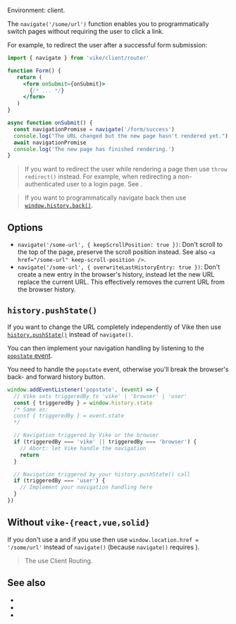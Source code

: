 
Environment: client.

The `navigate('/some/url')` function enables you to programmatically switch pages without requiring the user to click a link.

For example, to redirect the user after a successful form submission:

```jsx
import { navigate } from 'vike/client/router'

function Form() {
   return (
     <form onSubmit={onSubmit}>
       {/* ... */}
     </form>
   )
}

async function onSubmit() {
  const navigationPromise = navigate('/form/success')
  console.log("The URL changed but the new page hasn't rendered yet.")
  await navigationPromise
  console.log('The new page has finished rendering.')
}
```

> If you want to redirect the user while rendering a page then use <Link href='/redirect'>`throw redirect()`</Link> instead. For example, when redirecting a non-authenticated user to a login page. See <Link href="/abort#throw-redirect-vs-throw-render-vs-navigate" doNotInferSectionTitle={true} />.

> If you want to programmatically navigate back then use [`window.history.back()`](https://developer.mozilla.org/en-US/docs/Web/API/History/back).


## Options

 - `navigate('/some-url', { keepScrollPosition: true })`: Don't scroll to the top of the page, preserve the scroll position instead. See also <Link href="/clientRouting#settings">`<a href="/some-url" keep-scroll-position />`</Link>.
 - `navigate('/some-url', { overwriteLastHistoryEntry: true })`: Don't create a new entry in the browser's history, instead let the new URL replace the current URL. This effectively removes the current URL from the browser history.


## `history.pushState()`

If you want to change the URL completely independently of Vike then use [`history.pushState()`](https://developer.mozilla.org/en-US/docs/Web/API/History/pushState) instead of `navigate()`.

You can then implement your navigation handling by listening to the [`popstate` event](https://developer.mozilla.org/en-US/docs/Web/API/Window/popstate_event).

<Warning>You need to handle the `popstate` event, otherwise you'll break the browser's back- and forward history button.</Warning>

```js
window.addEventListener('popstate', (event) => {
  // Vike sets triggeredBy to 'vike' | 'browser' | 'user'
  const { triggeredBy } = window.history.state
  /* Same as:
  const { triggeredBy } = event.state
  */

  // Navigation triggered by Vike or the browser
  if (triggeredBy === 'vike' || triggeredBy === 'browser') {
    // Abort: let Vike handle the navigation
    return
  }

  // Navigation triggered by your history.pushState() call
  if (triggeredBy === 'user') {
    // Implement your navigation handling here
  }
})
```


## Without `vike-{react,vue,solid}`

If you don't use a <UiFrameworkExtension /> and if you use <Link text="Server Routing" href="/server-routing" /> then use `window.location.href = '/some/url'` instead of `navigate()` (because `navigate()` requires <Link text="Client Routing" href="/client-routing" />).

> The <UiFrameworkExtension plural noLink /> use Client Routing.


## See also

- <Link href="/redirect" />
- <Link href="/redirects" />
- <Link href="/abort#throw-redirect-vs-throw-render-vs-navigate" doNotInferSectionTitle={true} />
